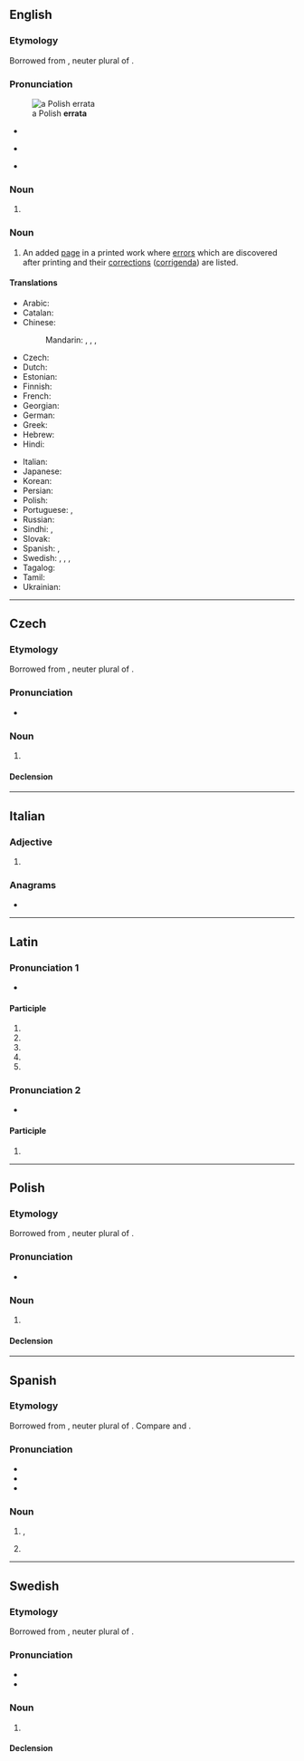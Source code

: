 ==English==

===Etymology===
Borrowed from {{bor|en|la|errāta||mistaken things, mistakes}}, neuter plural of {{m|la|errātus||mistaken}}.

===Pronunciation===
{{wikipedia}}
[[File:HistPol-errata.jpg|thumb|a Polish '''errata''']]
* {{a|UK}} {{IPA|/ɛˈɹɑːtə/|lang=en}}
* {{a|US}} {{IPA|/ɛˈɹɑtə/|lang=en}}
* {{rhymes|ɑːtə|lang=en}}

===Noun===
{{head|en|noun plural form}}

# {{plural of|erratum|lang=en}}

===Noun===
{{en-noun|?}}

# An added [[page]] in a printed work where [[error]]s which are discovered after printing and their [[correction]]s ([[corrigendum|corrigenda]]) are listed.
#: {{syn|en|[[corrigenda]] {{g|p}}|corrigendum}}

====Translations====
{{trans-top|added page listing the errors which were discovered after printing}}
* Arabic: {{t-needed|ar}}
* Catalan: {{t|ca|fe d'errates|f}}
* Chinese:
*: Mandarin: {{t+|cmn|勘誤表}}, {{t+|cmn|勘误表|tr=kānwùbiǎo}}, {{t+|cmn|正誤表}}, {{t+|cmn|正误表|tr=zhèngwùbiǎo}}
* Czech: {{t+|cs|errata|n-p}}
* Dutch: {{t+|nl|errata|n-p}}
* Estonian: {{t|et|veaparandus}}
* Finnish: {{t|fi|korjaukset|p}}
* French: {{t+|fr|errata|m}}
* Georgian: {{t|ka|[[ბეჭდვითი შეცდომა|ბეჭდვითი შეცდომების]] [[სია]]}}
* German: {{t+|de|Errata|n-p}}
* Greek: {{t|el|σφαλματολόγιο|n}}
* Hebrew: {{t|he|אֶרָאטָה|f|tr=eráta}}
* Hindi: {{t-needed|hi}}
{{trans-mid}}
* Italian: {{t|it|errata corrige|m}}
* Japanese: {{t|ja|正誤表|tr=せいごひょう, seigohyō}}
* Korean: {{t-needed|ko}}
* Persian: {{t-needed|fa}}
* Polish: {{t+|pl|errata|f}}
* Portuguese: {{t+|pt|errata|f}}, {{t+|pt|corrigenda|f}}
* Russian: {{t|ru|[[спи́сок]] [[опечатка|опеча́ток]]|m}}
* Sindhi: {{t|sd|چُڪَنامو|m}}, {{t|sd|ڀُلَنامو|m}}
* Slovak: {{t|sk|erráta|n-p}}
* Spanish: {{t|es|fe de erratas|f}}, {{t+|es|errata|f}}
* Swedish: {{t+|sv|errata|c}}, {{t|sv|erratalista|c}}, {{t+|sv|corrigenda|c}}, {{t+|sv|rättelser|c-p}}
* Tagalog: {{t|tl|talamalian}}
* Tamil: {{t|ta|[[பிழை]] [[திருத்தம்]]}}
* Ukrainian: {{t|uk|ерра́та|f}}
{{trans-bottom}}

{{catlangname|en|plurals ending in "-a"}}

----

==Czech==

===Etymology===
Borrowed from {{bor|cs|la|errāta||mistaken things, mistakes}}, neuter plural of {{m|la|errātus||mistaken}}.

===Pronunciation===
{{wikipedia|lang=cs}}
* {{cs-IPA}}

===Noun===
{{cs-noun|g=n-p}}

# {{l|en|errata}} {{gloss|added page listing the errors which were discovered after printing}}

====Declension====
{{cs-decl-noun||||||||errata|errat|erratům|errata|errata|erratech|erraty}}

----

==Italian==

===Adjective===
{{head|it|adjective form}}

# {{feminine singular of|errato|lang=it}}

===Anagrams===
* {{anagrams|it|tarare|tarerà}}

----

==Latin==

===Pronunciation 1===
{{rfc-pron-n|Pronunciation 1|lang=la}}
* {{la-IPA|errāta}}

====Participle====
{{la-part-form|errāta}}

# {{inflection of|errātus||nom|f|s|lang=la}}
# {{inflection of|errātus||nom|n|p|lang=la}}
# {{inflection of|errātus||acc|n|p|lang=la}}
# {{inflection of|errātus||voc|f|s|lang=la}}
# {{inflection of|errātus||voc|n|p|lang=la}}

===Pronunciation 2===
* {{la-IPA|errātā}}

====Participle====
{{la-part-form|errātā}}

# {{inflection of|errātus||abl|f|s|lang=la}}

{{catlangname|la|heteronyms}}

----

==Polish==

===Etymology===
Borrowed from {{bor|pl|la|errāta||mistaken things, mistakes}}, neuter plural of {{m|la|errātus||mistaken}}.

===Pronunciation===
{{wikipedia|lang=pl}}
* {{pl-IPA}}

===Noun===
{{pl-noun|f}}

# {{l|en|errata}} {{gloss|added page listing the errors which were discovered after printing}}

====Declension====
{{pl-decl-noun-f|erra|t}}

----

==Spanish==

===Etymology===
Borrowed from {{bor|es|la|errāta||mistaken things, mistakes}}, neuter plural of {{m|la|errātus||mistaken}}. Compare {{m|es|yerro}} and {{m|es|error}}.

===Pronunciation===
{{wikipedia|lang=es}}
* {{es-IPA}}
* {{rhymes|ata|lang=es}}
* {{hyphenation|e|rra|ta|lang=es}}

===Noun===
{{es-noun|f}}

# {{l|en|erratum}}, {{l|en|typographical}} {{l|en|mistake}}
#: {{syn|es|desliz|gazapo|yerro}}
# {{l|en|errata}} {{gloss|added page listing the errors which were discovered after printing}}
#: {{syn|es|fe de erratas}}

----

==Swedish==

===Etymology===
Borrowed from {{bor|sv|la|errāta||mistaken things, mistakes}}, neuter plural of {{m|la|errātus||mistaken}}.

===Pronunciation===
{{wikipedia|rättelse|rättelser|lang=sv}}
* {{IPA|/ɛˈrɑːta/|[æˈrɑːta]|/eˈrɑːta/|lang=sv}}
* {{hyphenation|err|ata|lang=sv}}

===Noun===
{{sv-noun|c}}

# {{l|en|errata}} {{gloss|added page listing the errors which were discovered after printing}}
#: {{syn|sv|erratalista|corrigenda|rättelser}}

====Declension====
{{sv-infl-noun-c-or|1=errat}}